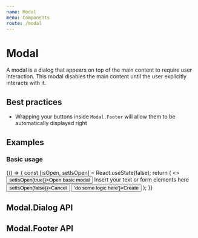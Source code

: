 ```yaml
---
name: Modal
menu: Components
route: /modal
---
```



# Modal

A modal is a dialog that appears on top of the main content to require user interaction. This modal disables the main content until the user explicitly interacts with it.

## Best practices

- Wrapping your buttons inside `Modal.Footer` will allow them to be automatically displayed right

## Examples

### Basic usage

<Playground>
  {() => {
    const [isOpen, setIsOpen] = React.useState(false);
    return (
      <>
        <Button onClick={() => setIsOpen(true)}>Open basic modal</Button>
        <Modal.Dialog title="This is the title" isOpen={isOpen}>
          <span>Insert your text or form elements here</span>
          <Modal.Footer>
            <Button type='secondary' onClick={() => setIsOpen(false)}>Cancel</Button>
            <Button onClick={() => 'do some logic here'}>Create</Button>
          </Modal.Footer>
        </Modal.Dialog>
      </>
    );
}}

</Playground>

## Modal.Dialog API

<Props of={Modal.Dialog} />

## Modal.Footer API

<Props of={Modal.Footer} />
